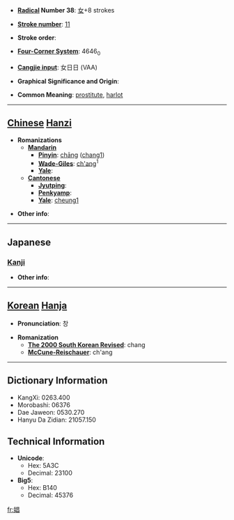 * '''[[Wiktionary:Chinese radical index| Radical]] Number 38''': [[Wiktionary:Chinese radical index 女|女]]+8 strokes

* '''[[Wiktionary:Chinese total strokes index|Stroke number]]''': [[Wiktionary:Chinese total strokes index 11|11]]

* '''Stroke order''': 

* '''[[Wiktionary:Chinese four corner index|Four-Corner System]]''': 4646<sub>0</sub>

* '''[[Wiktionary:Chinese Cangjie index|Cangjie input]]''': 女日日 (VAA)

* '''Graphical Significance and Origin''': 

* '''Common Meaning''': [[prostitute]], [[harlot]]

----

== [[Chinese]] [[Hanzi]] ==

* '''Romanizations'''
** '''[[Mandarin]]'''
*** '''[[Pinyin]]''': [[chāng]] ([[chang1]])
*** '''[[Wade-Giles]]''': [[ch'ang]]<sup>1</sup>
*** '''[[Yale]]''': 
** '''[[Cantonese]]'''
*** '''[[Jyutping]]''':
*** '''[[Penkyamp]]''': 
*** '''[[Yale]]''': [[cheung1]]

* '''Other info''': 

----

==Japanese==
===[[Kanji]]===
{{kanji|on readings=[[しょう]] (shō)
|kun readings=[[あそびめ]] (asobime)
}}

* '''Other info''':  

----

== [[Korean]] [[Hanja]] ==

* '''Pronunciation''': 창

* '''Romanization'''
** '''[[The 2000 South Korean Revised Romanization|The 2000 South Korean Revised]]''': chang
** '''[[McCune-Reischauer]]''': ch'ang

----

== Dictionary Information ==

* KangXi: 0263.400
* Morobashi: 06376
* Dae Jaweon: 0530.270
* Hanyu Da Zidian: 21057.150

== Technical Information ==

* '''Unicode''':
** Hex: 5A3C
** Decimal: 23100
* '''Big5''':
** Hex: B140
** Decimal: 45376

[[fr:娼]]